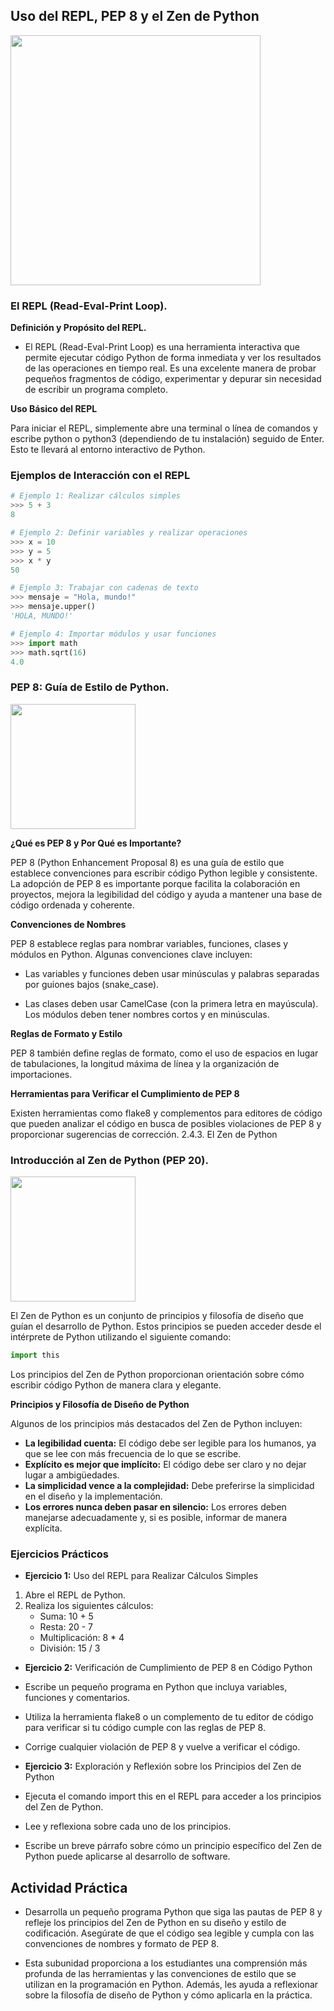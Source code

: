 ## Uso del REPL, PEP 8 y el Zen de Python

![](images/repl.png){fig-align="center" width="400"}

### El REPL (Read-Eval-Print Loop).

**Definición y Propósito del REPL.**

-   El REPL (Read-Eval-Print Loop) es una herramienta interactiva que permite ejecutar código Python de forma inmediata y ver los resultados de las operaciones en tiempo real. Es una excelente manera de probar pequeños fragmentos de código, experimentar y depurar sin necesidad de escribir un programa completo.

**Uso Básico del REPL**

Para iniciar el REPL, simplemente abre una terminal o línea de comandos y escribe python o python3 (dependiendo de tu instalación) seguido de Enter. Esto te llevará al entorno interactivo de Python.

### Ejemplos de Interacción con el REPL

``` python
# Ejemplo 1: Realizar cálculos simples
>>> 5 + 3
8

# Ejemplo 2: Definir variables y realizar operaciones
>>> x = 10
>>> y = 5
>>> x * y
50

# Ejemplo 3: Trabajar con cadenas de texto
>>> mensaje = "Hola, mundo!"
>>> mensaje.upper()
'HOLA, MUNDO!'

# Ejemplo 4: Importar módulos y usar funciones
>>> import math
>>> math.sqrt(16)
4.0
```

### PEP 8: Guía de Estilo de Python.

![](images/Que%20es%20pep8.png){fig-align="center" width="200"}

**¿Qué es PEP 8 y Por Qué es Importante?**

PEP 8 (Python Enhancement Proposal 8) es una guía de estilo que establece convenciones para escribir código Python legible y consistente. La adopción de PEP 8 es importante porque facilita la colaboración en proyectos, mejora la legibilidad del código y ayuda a mantener una base de código ordenada y coherente.

**Convenciones de Nombres**

PEP 8 establece reglas para nombrar variables, funciones, clases y módulos en Python. Algunas convenciones clave incluyen:

-   Las variables y funciones deben usar minúsculas y palabras separadas por guiones bajos (snake_case).

-   Las clases deben usar CamelCase (con la primera letra en mayúscula). Los módulos deben tener nombres cortos y en minúsculas.

**Reglas de Formato y Estilo**

PEP 8 también define reglas de formato, como el uso de espacios en lugar de tabulaciones, la longitud máxima de línea y la organización de importaciones.

**Herramientas para Verificar el Cumplimiento de PEP 8**

Existen herramientas como flake8 y complementos para editores de código que pueden analizar el código en busca de posibles violaciones de PEP 8 y proporcionar sugerencias de corrección. 2.4.3. El Zen de Python

### Introducción al Zen de Python (PEP 20).

![](images/import%20this-2.png){fig-align="center" width="200"}

El Zen de Python es un conjunto de principios y filosofía de diseño que guían el desarrollo de Python. Estos principios se pueden acceder desde el intérprete de Python utilizando el siguiente comando:

``` python
import this
```

Los principios del Zen de Python proporcionan orientación sobre cómo escribir código Python de manera clara y elegante.

**Principios y Filosofía de Diseño de Python**

Algunos de los principios más destacados del Zen de Python incluyen:

-   **La legibilidad cuenta:** El código debe ser legible para los humanos, ya que se lee con más frecuencia de lo que se escribe.
-   **Explícito es mejor que implícito:** El código debe ser claro y no dejar lugar a ambigüedades.
-   **La simplicidad vence a la complejidad:** Debe preferirse la simplicidad en el diseño y la implementación.
-   **Los errores nunca deben pasar en silencio:** Los errores deben manejarse adecuadamente y, si es posible, informar de manera explícita.

### Ejercicios Prácticos

-   **Ejercicio 1:** Uso del REPL para Realizar Cálculos Simples

1.  Abre el REPL de Python.
2.  Realiza los siguientes cálculos:
    -   Suma: 10 + 5
    -   Resta: 20 - 7
    -   Multiplicación: 8 \* 4
    -   División: 15 / 3

-   **Ejercicio 2:** Verificación de Cumplimiento de PEP 8 en Código Python

-   Escribe un pequeño programa en Python que incluya variables, funciones y comentarios.

-   Utiliza la herramienta flake8 o un complemento de tu editor de código para verificar si tu código cumple con las reglas de PEP 8.

-   Corrige cualquier violación de PEP 8 y vuelve a verificar el código.

-   **Ejercicio 3:** Exploración y Reflexión sobre los Principios del Zen de Python

-   Ejecuta el comando import this en el REPL para acceder a los principios del Zen de Python.

-   Lee y reflexiona sobre cada uno de los principios.

-   Escribe un breve párrafo sobre cómo un principio específico del Zen de Python puede aplicarse al desarrollo de software.

## Actividad Práctica

-   Desarrolla un pequeño programa Python que siga las pautas de PEP 8 y refleje los principios del Zen de Python en su diseño y estilo de codificación. Asegúrate de que el código sea legible y cumpla con las convenciones de nombres y formato de PEP 8.

-   Esta subunidad proporciona a los estudiantes una comprensión más profunda de las herramientas y las convenciones de estilo que se utilizan en la programación en Python. Además, les ayuda a reflexionar sobre la filosofía de diseño de Python y cómo aplicarla en la práctica.